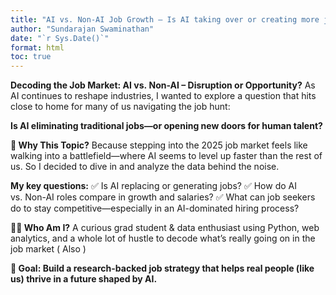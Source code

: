 ```yaml
---
title: "AI vs. Non-AI Job Growth – Is AI taking over or creating more jobs?"
author: "Sundarajan Swaminathan"
date: "`r Sys.Date()`"
format: html
toc: true
---
```


**Decoding the Job Market: AI vs. Non-AI – Disruption or Opportunity?**
As AI continues to reshape industries, I wanted to explore a question that hits close to home for many of us navigating the job hunt:

**Is AI eliminating traditional jobs—or opening new doors for human talent?**

**📌 Why This Topic?**
Because stepping into the 2025 job market feels like walking into a battlefield—where AI seems to level up faster than the rest of us. So I decided to dive in and analyze the data behind the noise.

**My key questions:**
✅ Is AI replacing or generating jobs?
✅ How do AI vs. Non-AI roles compare in growth and salaries?
✅ What can job seekers do to stay competitive—especially in an AI-dominated hiring process?

**👨‍💻 Who Am I?**
A curious grad student & data enthusiast using Python, web analytics, and a whole lot of hustle to decode what’s really going on in the job market ( Also )

**🚀 Goal: Build a research-backed job strategy that helps real people (like us) thrive in a future shaped by AI.**


